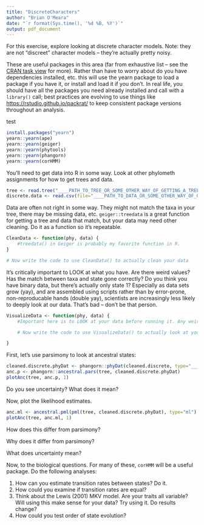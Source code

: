 ```yaml
---
title: "DiscreteCharacters"
author: "Brian O'Meara"
date: "`r format(Sys.time(), '%d %B, %Y')`"
output: pdf_document
---
```


For this exercise, explore looking at discrete character models. Note: they are not "discreet" character models -- they're actually pretty noisy.

These are useful packages in this area (far from exhaustive list -- see the [CRAN task view](https://cran.r-project.org/web/views/Phylogenetics.html) for more). Rather than have to worry about do you have dependencies installed, etc. this will use the yearn package to load a package if you have it, or install and load it if you don't. In real life, you should have all the packages you need already installed and call with a `library()` call; best practices are evolving to use things like [https://rstudio.github.io/packrat/](packrat) to keep consistent package versions throughout an analysis.

test

```r
install.packages("yearn")
yearn::yearn(ape)
yearn::yearn(geiger)
yearn::yearn(phytools)
yearn::yearn(phangorn)
yearn::yearn(corHMM)
```

You'll need to get data into R in some way. Look at other phylometh assignments for how to get trees and data.

```r
tree <- read.tree("____PATH_TO_TREE_OR_SOME_OTHER_WAY_OF_GETTING_A_TREE____")
discrete.data <- read.csv(file="____PATH_TO_DATA_OR_SOME_OTHER_WAY_OF_GETTING_TRAITS____", stringsAsFactors=FALSE) #death to factors.
```

Data are often not right in some way. They might not match the taxa in your tree, there may be missing data, etc. `geiger::treedata` is a great function for getting a tree and data that match, but your data may need other cleaning. Do it as a function so it's repeatable.

```r
CleanData <- function(phy, data) {
	#treedata() in Geiger is probably my favorite function in R.
}

# Now write the code to use CleanData() to actually clean your data

```

It's critically important to LOOK at what you have. Are there weird values? Has the match between taxa and state gone correctly? Do you think you have binary data, but there's actually only state 1? Especially as data sets grow (yay), and are assembled using scripts rather than by error-prone, non-reproducable hands (double yay), scientists are increasingly less likely to deeply look at our data. That's bad -- don't be that person.

```r
VisualizeData <- function(phy, data) {
	#Important here is to LOOK at your data before running it. Any weird values? Does it all make sense? What about your tree? Polytomies?

    # Now write the code to use VisualizeData() to actually look at your data

}
```

First, let's use parsimony to look at ancestral states:

```r
cleaned.discrete.phyDat <- phangorn::phyDat(cleaned.discrete, type="______________") #phyDat is a data format used by phangorn
anc.p <- phangorn::ancestral.pars(tree, cleaned.discrete.phyDat)
plotAnc(tree, anc.p, 1)
```

Do you see uncertainty? What does it mean?

Now, plot the likelihood estimates.

```r
anc.ml <- ancestral.pml(pml(tree, cleaned.discrete.phyDat), type="ml")
plotAnc(tree, anc.ml, 1)
```

How does this differ from parsimony?

Why does it differ from parsimony?

What does uncertainty mean?

Now, to the biological questions. For many of these, `corHMM` will be a useful package. Do the following analyses:

1. How can you estimate transition rates between states? Do it.
2. How could you examine if transition rates are equal?
3. Think about the Lewis (2001) MKV model. Are your traits all variable? Will using this make sense for your data? Try using it. Do results change?
4. How could you test order of state evolution?
